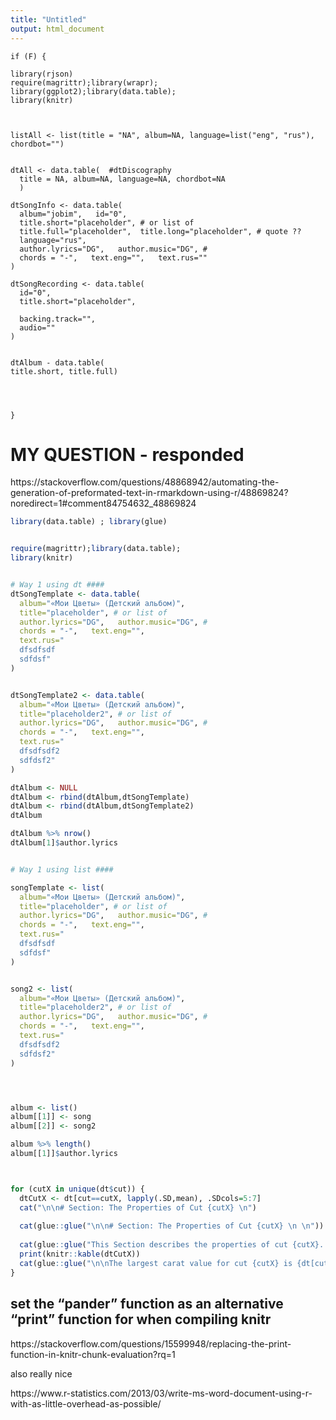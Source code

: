 ```yaml
---
title: "Untitled"
output: html_document
---
```



```
if (F) {

library(rjson)
require(magrittr);library(wrapr); library(ggplot2);library(data.table);
library(knitr)



listAll <- list(title = "NA", album=NA, language=list("eng", "rus"), chordbot="")


dtAll <- data.table(  #dtDiscography
  title = NA, album=NA, language=NA, chordbot=NA
  )

dtSongInfo <- data.table(
  album="jobim",   id="0",
  title.short="placeholder", # or list of
  title.full="placeholder",  title.long="placeholder", # quote ??
  language="rus",
  author.lyrics="DG",   author.music="DG", #
  chords = "-",   text.eng="",   text.rus=""
)

dtSongRecording <- data.table(
  id="0",
  title.short="placeholder",

  backing.track="",
  audio=""
)


dtAlbum - data.table(
title.short, title.full)




}
```




    
# MY QUESTION - responded

https://stackoverflow.com/questions/48868942/automating-the-generation-of-preformated-text-in-rmarkdown-using-r/48869824?noredirect=1#comment84754632_48869824

```r
library(data.table) ; library(glue)


require(magrittr);library(data.table);
library(knitr)


# Way 1 using dt #### 
dtSongTemplate <- data.table(
  album="«Мои Цветы» (Детский альбом)",   
  title="placeholder", # or list of
  author.lyrics="DG",   author.music="DG", #
  chords = "-",   text.eng="",   
  text.rus="
  dfsdfsdf
  sdfdsf"
)


dtSongTemplate2 <- data.table(
  album="«Мои Цветы» (Детский альбом)",   
  title="placeholder2", # or list of
  author.lyrics="DG",   author.music="DG", #
  chords = "-",   text.eng="",   
  text.rus="
  dfsdfsdf2
  sdfdsf2"
)

dtAlbum <- NULL
dtAlbum <- rbind(dtAlbum,dtSongTemplate)
dtAlbum <- rbind(dtAlbum,dtSongTemplate2)
dtAlbum

dtAlbum %>% nrow()
dtAlbum[1]$author.lyrics


# Way 1 using list #### 

songTemplate <- list(
  album="«Мои Цветы» (Детский альбом)",   
  title="placeholder", # or list of
  author.lyrics="DG",   author.music="DG", #
  chords = "-",   text.eng="",   
  text.rus="
  dfsdfsdf
  sdfdsf"
)


song2 <- list(
  album="«Мои Цветы» (Детский альбом)",   
  title="placeholder2", # or list of
  author.lyrics="DG",   author.music="DG", #
  chords = "-",   text.eng="",   
  text.rus="
  dfsdfsdf2
  sdfdsf2"
)




album <- list()
album[[1]] <- song
album[[2]] <- song2

album %>% length()
album[[1]]$author.lyrics



for (cutX in unique(dt$cut)) {
  dtCutX <- dt[cut==cutX, lapply(.SD,mean), .SDcols=5:7]
  cat("\n\n# Section: The Properties of Cut {cutX} \n")  
  
  cat(glue::glue("\n\n# Section: The Properties of Cut {cutX} \n \n")) 
    
  cat(glue::glue("This Section describes the properties of cut {cutX}. Table below shows its mean values:\n"))
  print(knitr::kable(dtCutX))
  cat(glue::glue("\n\nThe largest carat value for cut {cutX} is {dt[cut=='Ideal', max(carat)]}\n"))
}
```



<!-- 
#  OTHER RELATED (POSSIBLY)

## Looping through code in knitr and rmarkdown

https://stackoverflow.com/questions/30893358/looping-through-code-in-knitr-and-rmarkdown?rq=1

```
---
output: 
  pdf_document:
    includes:
    classoption: landscape
    geometry: margin=1.75cm
---
```


`r  x1_list <- list(x1_front <- data.frame("col1" = rnorm(10), "col2" = rnorm(10)), x1_back <- data.frame("col1" = rnorm(10), "col2" = rnorm(10))) `
`r  x2_list <- list(x2_front <- data.frame("col1" = rnorm(10), "col2" = rnorm(10)), x2_back <- data.frame("col1" = rnorm(10), "col2" = rnorm(10))) `
`r master_list <- list(x1_list, x2_list) `

`r num <- 1` 

## Name `r num`: First Table

\vspace*{0.5in}

```r
library(xtable)
print(xtable(master_list[[num]][[1]]),type='latex',comment = FALSE,floating=FALSE)

```


\newpage

## Manager `r num`: Second Table

```r

print(xtable(master_list[[num]][[2]]),type='latex',comment = FALSE,floating=FALSE)
```       

\newpage

`r num <- 2` 

## Name `r num`: First Table

\vspace*{0.5in}

```r

print(xtable(master_list[[num]][[1]]),type='latex',comment = FALSE,floating=FALSE)

```

\newpage

## Manager `r num`: Second Table

```r

print(xtable(master_list[[num]][[2]]),type='latex',comment = FALSE,floating=FALSE)
```       


solution is on the page, using two files

## replacing-the-print-function-in-knitr-chunk-evaluation


https://stackoverflow.com/questions/15599948/replacing-the-print-function-in-knitr-chunk-evaluation?rq=1


TEST
====

```r

require(pander)
print <- function(...) pander(..., style = "rmarkdown") # makes sure that everyhing that everyprint will pass through pander

summary(cars)
```


```r
library(knitr)
knit2html("test.rmd") #


http://stackoverflow.com/questions/10646665/how-to-convert-r-markdown-to-html-i-e-what-does-knit-html-do-in-rstudio-0-9
# http://quantifyingmemory.blogspot.co.il/2013/02/reproducible-research-with-r-knitr.html
```

END.

-->


## set the "pander" function as an alternative "print" function for when compiling knitr 

https://stackoverflow.com/questions/15599948/replacing-the-print-function-in-knitr-chunk-evaluation?rq=1

also really nice

https://www.r-statistics.com/2013/03/write-ms-word-document-using-r-with-as-little-overhead-as-possible/




